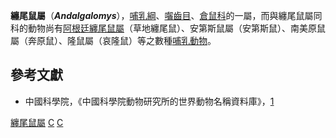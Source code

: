 {{Automatic taxobox
| taxon = Andalgalomys
| image = 
| image_caption = 
| authority = Williams et Mares, 1978
}}

'''纏尾鼠屬'''（'''''Andalgalomys'''''），[[哺乳綱|哺乳綱]]、[[囓齒目|囓齒目]]、[[倉鼠科|倉鼠科]]的一屬，而與纏尾鼠屬同科的動物尚有[[阿根廷纏尾鼠屬|阿根廷纏尾鼠屬]]（草地纏尾鼠）、安第斯鼠屬（安第斯鼠）、南美原鼠屬（奔原鼠）、隆鼠屬（哀隆鼠）等之數種[[哺乳動物|哺乳動物]]。

==參考文獻==
*中國科學院，《中國科學院動物研究所的世界動物名稱資料庫》，[https://web.archive.org/web/20050718232917/http://vzd.brim.ac.cn/division/fauna/index.asp]
{{Taxonbar|from=Q760377}}

[[Category:纏尾鼠屬|]]
[[Category:仓鼠科|C]]
[[Category:1978年描述的分类群|C]]

{{Rodent-stub}}